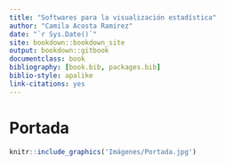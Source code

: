 ```yaml
--- 
title: "Softwares para la visualización estadística"
author: "Camila Acosta Ramirez"
date: "`r Sys.Date()`"
site: bookdown::bookdown_site
output: bookdown::gitbook
documentclass: book
bibliography: [book.bib, packages.bib]
biblio-style: apalike
link-citations: yes
---
```


# Portada{-}

```r
knitr::include_graphics('Imágenes/Portada.jpg')
```